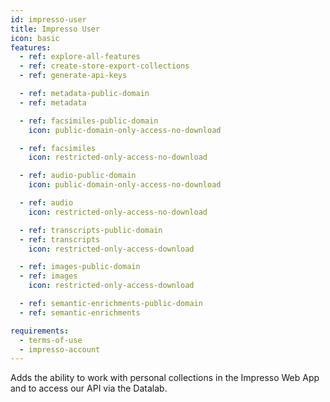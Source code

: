 ```yaml
---
id: impresso-user
title: Impresso User
icon: basic
features:
  - ref: explore-all-features
  - ref: create-store-export-collections
  - ref: generate-api-keys

  - ref: metadata-public-domain
  - ref: metadata

  - ref: facsimiles-public-domain
    icon: public-domain-only-access-no-download

  - ref: facsimiles
    icon: restricted-only-access-no-download

  - ref: audio-public-domain
    icon: public-domain-only-access-no-download

  - ref: audio
    icon: restricted-only-access-no-download

  - ref: transcripts-public-domain
  - ref: transcripts
    icon: restricted-only-access-download

  - ref: images-public-domain
  - ref: images
    icon: restricted-only-access-download

  - ref: semantic-enrichments-public-domain
  - ref: semantic-enrichments

requirements:
  - terms-of-use
  - impresso-account
---
```


Adds the ability to work with personal collections in the Impresso Web App and to access our API via the Datalab.
